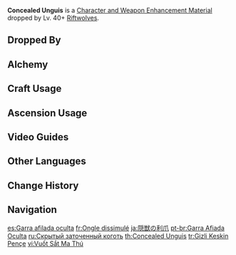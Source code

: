 {{Item Infobox
|id           = 112057
|image        = Item Concealed Unguis.png
|type         = Character and Weapon Enhancement Materials
|group        = Riftwolf Materials
|group2       = Elite Enemy Drops
|invCategory  = Character Development Items
|quality      = 3
|description  = Body tissue left behind by one of the Riftwolves.<br>Though they are quite wondrous indeed, these hunting hounds of "Alfisol" are nothing of note before [[Durin]] of "Humus."
|source1      = Dropped by Lv. 40+ [[Riftwolves]]
|source2      = [[Alchemy]]
}}
'''Concealed Unguis''' is a [[Character and Weapon Enhancement Material]] dropped by Lv. 40+ [[Riftwolves]].

==Dropped By==
{{Dropped By|level=40}}

==Alchemy==
{{Recipe
|type = Crafting
|Concealed Claw = 3
|Mora = 50
|sort = Concealed Claw;Mora
}}

==Craft Usage==
{{Craft Usage}}

==Ascension Usage==
{{Ascension Usage}}

==Video Guides==
{{EVT
|video1   = https://youtu.be/FQRhAgxbBvo
|caption1 = Farm Guide
}}

==Other Languages==
{{Other Languages
|en      = Concealed Unguis
|zhs     = 隐兽利爪
|zhs_rm  = Yǐn Shòu Lìzhǎo
|zht     = 隱獸利爪
|zht_rm  = Yǐn Shòu Lìzhǎo
|zh_tl   = 
|ja      = 隠獣の利爪
|ja_rm   = Injuu no Risou{{Assumed}}
|ja_tl   = Better Claw of a Concealed Beast
|ja_note = {{ja|利爪|tl=profit, advantage, benefit" + "claw, nail, talon.}}
|ko      = 맹수의 날카로운 발톱
|ko_rm   = Maengsu-ui Nalkaro'un Baltop
|ko_tl   = Fierce Animal's Sharpen Claw
|es      = Garra afilada oculta
|es_tl   = Sharp Hidden Claw
|fr      = Ongle dissimulé
|fr_tl   = Concealed Unguis
|ru      = Скрытый заточенный коготь
|ru_tl   = Concealed Sharpened Claw
|th      = Concealed Unguis
|vi      = Vuốt Sắt Ma Thú
|vi_tl   = 
|de      = Versteckte Monsterklauen
|de_tl   = Concealed Monster Claw
|id      = Concealed Unguis
|pt      = Garra Afiada Oculta
|pt_tl   = 
|tr      = Gizli Keskin Pençe
|tr_tl   = Hidden Sharp Claw
|it      = Artiglio affilato nascosto
|it_tl   = 
}}

==Change History==
{{Change History|2.2}}

==Navigation==
{{Development Item Navbox|Character and Weapon Enhancement Materials}}

[[es:Garra afilada oculta]]
[[fr:Ongle dissimulé]]
[[ja:隠獣の利爪]]
[[pt-br:Garra Afiada Oculta]]
[[ru:Скрытый заточенный коготь]]
[[th:Concealed Unguis]]
[[tr:Gizli Keskin Pençe]]
[[vi:Vuốt Sắt Ma Thú]]